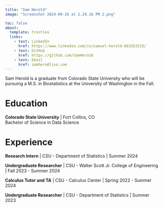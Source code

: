 ```yaml
---
title: "Sam Herold"
image: "Screenshot 2024-09-26 at 2.29.16 PM 2.png"

toc: false
about:
  template: trestles
  links:
    - text: LinkedIn
      href: https://www.linkedin.com/in/samuel-herold-6b32b3233/
    - text: GitHub
      href: https://github.com/SamHero16
    - text: Email
      href: samhero@live.com
---
```


Sam Herold is a graduate from Colorado State University who will be pursuing a M.S. in Biostatistics at the University of Washington in the Fall.

# Education

**Colorado State University** \| Fort Collins, CO\
Bachelor of Science in Data Science

# Experience

**Research Intern** \| CSU - Department of Statistics \| Summer 2024

**Undergraduate Researcher** \| CSU - Walter Scott Jr. College of Engineering \| Fall 2023 - Summer 2024

**Calculus Tutor and TA** \| CSU - Calculus Center \| Spring 2022 - Summer 2024

**Undergraduate Researcher** \| CSU - Department of Statistics \| Summer 2023
